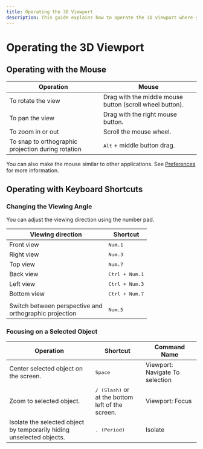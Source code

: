 ```yaml
---
title: Operating the 3D Viewport
description: This guide explains how to operate the 3D viewport where you draw sketches and create Solids.
---
```


# Operating the 3D Viewport

## Operating with the Mouse

| Operation                                          | Mouse                                                    |
| -------------------------------------------------- | -------------------------------------------------------- |
| To rotate the view                                 | Drag with the middle mouse button (scroll wheel button). |
| To pan the view                                    | Drag with the right mouse button.                        |
| To zoom in or out                                  | Scroll the mouse wheel.                                  |
| To snap to orthographic projection during rotation | <kbd>Alt</kbd> + middle button drag.                     |


You can also make the mouse similar to other applications. See [Preferences](./preferences) for more information.

## Operating with Keyboard Shortcuts

### Changing the Viewing Angle

You can adjust the viewing direction using the number pad.

| Viewing direction                                      | Shortcut                |
| ------------------------------------------------------ | ----------------------- |
| Front view                                             | <kbd>Num.1</kbd>        |
| Right view                                             | <kbd>Num.3</kbd>        |
| Top view                                               | <kbd>Num.7</kbd>        |
| Back view                                              | <kbd>Ctrl + Num.1</kbd> |
| Left view                                              | <kbd>Ctrl + Num.3</kbd> |
| Bottom view                                            | <kbd>Ctrl + Num.7</kbd> |
|                                                        |                         |
| Switch between perspective and <br />orthographic projection | <kbd>Num.5</kbd>        |

### Focusing on a Selected Object

| Operation                                                             | Shortcut                                                                                                           | Command Name                    |
| --------------------------------------------------------------------- | ------------------------------------------------------------------------------------------------------------------ | ------------------------------- |
| Center selected object on the screen.                                 | <kbd>Space</kbd>                                                                                                   | Viewport: Navigate To selection |
| Zoom to selected object.                                              | <kbd>/ (Slash)</kbd> or <br /><ButtonIcon type="button-focus" /> at the bottom left of the screen. | Viewport: Focus                                |
| Isolate the selected object by temporarily hiding unselected objects. | <kbd>. (Period)</kbd>                                                                                              |  Isolate                               |












